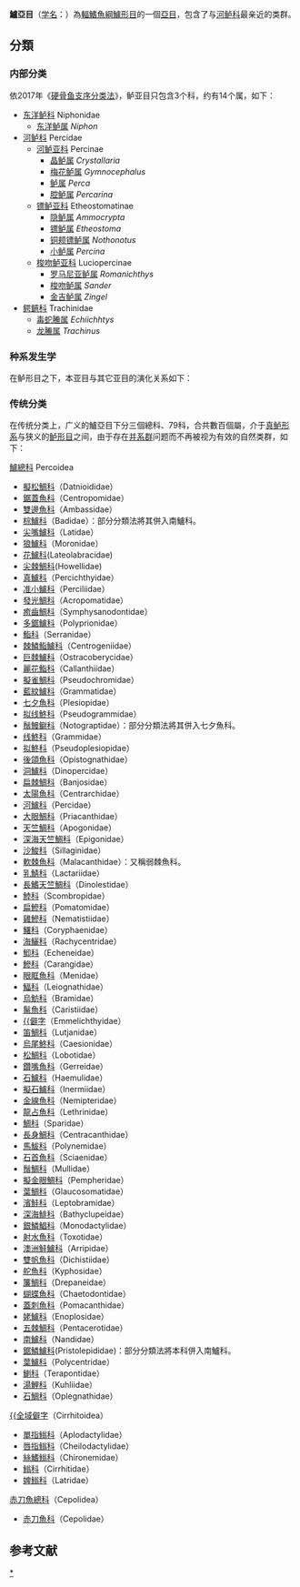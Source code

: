 {{CJK-New-Char|4C75|29DD3}}
{{Automatic Taxobox
| image=FMIB 46070 Perch.jpeg
| image_caption=[[河鲈|河鲈]] ''Perca fluviatilis''
| taxon= Percoidei
| subdivision =
*[[东洋鲈科|东洋鲈科]] Niphonidae
*[[河鲈科|河鲈科]] Percidae
*[[鳄𬶮科|鳄𬶮科]] Trachinidae
}}
'''鱸亞目'''（[[学名|学名]]：{{lang|la|Percoidei}}）為[[輻鰭魚綱|輻鰭魚綱]][[鱸形目|鱸形目]]的一個[[亞目|亞目]]，包含了与[[河鲈科|河鲈科]]最亲近的类群。

== 分類 ==
===内部分类===
依2017年《[[硬骨鱼支序分类法|硬骨鱼支序分类法]]》，鲈亚目只包含3个科{{r|deepfin4|deepfin3|PLoS}}，约有14个属，如下{{r|FishBase1|FishBase2|FishBase3}}：
*[[东洋鲈科|东洋鲈科]] Niphonidae
**[[东洋鲈属|东洋鲈属]] ''Niphon''
*[[河鲈科|河鲈科]] Percidae
**[[河鲈亚科|河鲈亚科]] Percinae
***[[晶鲈属|晶鲈属]] ''Crystallaria''
***[[梅花鲈属|梅花鲈属]] ''Gymnocephalus''
***[[鲈属|鲈属]] ''Perca''
***[[腔鲈属|腔鲈属]] ''Percarina''
**[[镖鲈亚科|镖鲈亚科]] Etheostomatinae
***[[隐鲈属|隐鲈属]] ''Ammocrypta''
***[[镖鲈属|镖鲈属]] ''Etheostoma''
***[[铜颊镖鲈属|铜颊镖鲈属]] ''Nothonotus''
***[[小鲈属|小鲈属]] ''Percina''
**[[梭吻鲈亚科|梭吻鲈亚科]] Luciopercinae
***[[罗马尼亚鲈属|罗马尼亚鲈属]] ''Romanichthys''
***[[梭吻鲈属|梭吻鲈属]] ''Sander''
***[[金吉鲈属|金吉鲈属]] ''Zingel''
*[[鳄𬶮科|鳄𬶮科]] Trachinidae
**[[毒蛇䲢属|毒蛇䲢属]] ''Echiichhtys''
**[[龙䲢属|龙䲢属]] ''Trachinus''

===种系发生学===
在鲈形目之下，本亚目与其它亚目的演化关系如下{{r|deepfin4|deepfin3|PLoS}}：
{{鲈形目支序分类法}}

===传统分类===
在传统分类上，广义的鱸亞目下分三個總科、79科，合共數百個屬，介于[[真鲈形系|真鲈形系]]与狭义的[[鲈形目|鲈形目]]之间，由于存在[[并系群|并系群]]问题而不再被视为有效的自然类群，如下{{r|FishBase}}：
;[[鱸總科|鱸總科]] Percoidea
*[[擬松鯛科|擬松鯛科]]（Datnioididae）
*[[鋸蓋魚科|鋸蓋魚科]]（Centropomidae）
*[[雙邊魚科|雙邊魚科]]（Ambassidae）
*[[棕鱸科|棕鱸科]]（Badidae）：部分分類法將其併入南鱸科。
*[[尖嘴鱸科|尖嘴鱸科]]（Latidae）
*[[狼鱸科|狼鱸科]]（Moronidae）
*[[花鱸科|花鱸科]](Lateolabracidae)
*[[尖棘鯛科|尖棘鯛科]](Howellidae)
*[[真鱸科|真鱸科]]（Percichthyidae）
*[[准小鱸科|准小鱸科]]（Perciliidae）
*[[發光鯛科|發光鯛科]]（Acropomatidae）
*[[癒齒鯛科|癒齒鯛科]]（Symphysanodontidae）
*[[多鋸鱸科|多鋸鱸科]]（Polyprionidae）
*[[鮨科|鮨科]]（Serranidae）
*[[棘鱗鮨鱸科|棘鱗鮨鱸科]]（Centrogeniidae）
*[[巨棘鱸科|巨棘鱸科]]（Ostracoberycidae）
*[[麗花鮨科|麗花鮨科]]（Callanthiidae）
*[[擬雀鯛科|擬雀鯛科]]（Pseudochromidae）
*[[藍紋鱸科|藍紋鱸科]]（Grammatidae）
*[[七夕魚科|七夕魚科]]（Plesiopidae）
*[[拟线鮗科|拟线鮗科]]（Pseudogrammidae）
*[[鬚鰻鳚科|鬚鰻鳚科]]（Notograptidae）：部分分類法將其併入七夕魚科。
*[[线鮗科|线鮗科]]（Grammidae）
*[[拟鮗科|拟鮗科]]（Pseudoplesiopidae）
*[[後頜魚科|後頜魚科]]（Opistognathidae）
*[[洞鱸科|洞鱸科]]（Dinopercidae）
*[[扁棘鯛科|扁棘鯛科]]（Banjosidae）
*[[太陽魚科|太陽魚科]]（Centrarchidae）
*[[河鱸科|河鱸科]]（Percidae）
*[[大眼鯛科|大眼鯛科]]（Priacanthidae）
*[[天竺鯛科|天竺鯛科]]（Apogonidae）
*[[深海天竺鯛科|深海天竺鯛科]]（Epigonidae）
*[[沙鮻科|沙鮻科]]（Sillaginidae）
*[[軟棘魚科|軟棘魚科]]（Malacanthidae）：又稱弱棘魚科。
*[[乳鯖科|乳鯖科]]（Lactariidae）
*[[長鰭天竺鯛科|長鰭天竺鯛科]]（Dinolestidae）
*[[鯥科|鯥科]]（Scombropidae）
*[[扁鰺科|扁鰺科]]（Pomatomidae）
*[[雞鰺科|雞鰺科]]（Nematistiidae）
*[[鱰科|鱰科]]（Coryphaenidae）
*[[海鱺科|海鱺科]]（Rachycentridae）
*[[鮣科|鮣科]]（Echeneidae）
*[[鰺科|鰺科]]（Carangidae）
*[[眼眶魚科|眼眶魚科]]（Menidae）
*[[鰏科|鰏科]]（Leiognathidae）
*[[烏魴科|烏魴科]]（Bramidae）
*[[鬣魚科|鬣魚科]]（Caristiidae）
*[[𩷓科|{{僻字]]（Emmelichthyidae）
*[[笛鯛科|笛鯛科]]（Lutjanidae）
*[[烏尾鮗科|烏尾鮗科]]（Caesionidae）
*[[松鯛科|松鯛科]]（Lobotidae）
*[[鑽嘴魚科|鑽嘴魚科]]（Gerreidae）
*[[石鱸科|石鱸科]]（Haemulidae）
*[[擬石鱸科|擬石鱸科]]（Inermiidae）
*[[金線魚科|金線魚科]]（Nemipteridae）
*[[龍占魚科|龍占魚科]]（Lethrinidae）
*[[鯛科|鯛科]]（Sparidae）
*[[長身鯛科|長身鯛科]]（Centracanthidae）
*[[馬鮁科|馬鮁科]]（Polynemidae）
*[[石首魚科|石首魚科]]（Sciaenidae）
*[[鬚鯛科|鬚鯛科]]（Mullidae）
*[[擬金眼鯛科|擬金眼鯛科]]（Pempheridae）
*[[葉鯛科|葉鯛科]]（Glaucosomatidae）
*[[濱鮭科|濱鮭科]]（Leptobramidae）
*[[深海鯡科|深海鯡科]]（Bathyclupeidae）
*[[銀鱗鯧科|銀鱗鯧科]]（Monodactylidae）
*[[射水魚科|射水魚科]]（Toxotidae）
*[[澳洲鮭鱸科|澳洲鮭鱸科]]（Arripidae）
*[[雙帆魚科|雙帆魚科]]（Dichistiidae）
*[[舵魚科|舵魚科]]（Kyphosidae）
*[[簾鯛科|簾鯛科]]（Drepaneidae）
*[[蝴蝶魚科|蝴蝶魚科]]（Chaetodontidae）
*[[蓋刺魚科|蓋刺魚科]]（Pomacanthidae）
*[[姥鱸科|姥鱸科]]（Enoplosidae）
*[[五棘鯛科|五棘鯛科]]（Pentacerotidae）
*[[南鱸科|南鱸科]]（Nandidae）
*[[鋸鱗鱸科|鋸鱗鱸科]](Pristolepididae)：部分分類法將本科併入南鱸科。
*[[葉鱸科|葉鱸科]]（Polycentridae）
*[[鯻科|鯻科]]（Terapontidae）
*[[湯鯉科|湯鯉科]]（Kuhliidae）
*[[石鯛科|石鯛科]]（Oplegnathidae）

;[[䱵總科|{{全域僻字]]（Cirrhitoidea）
*[[單指䱵科|單指䱵科]]（Aplodactylidae）
*[[唇指䱵科|唇指䱵科]]（Cheilodactylidae）
*[[絲鰭䱵科|絲鰭䱵科]]（Chironemidae）
*[[䱵科|䱵科]]（Cirrhitidae）
*[[婢䱵科|婢䱵科]]（Latridae）

;[[赤刀魚總科|赤刀魚總科]]（Cepolidea）
*[[赤刀魚科|赤刀魚科]]（Cepolidae）

== 参考文献 ==
{{reflist|refs=
<ref name="deepfin4">{{cite journal|last1=Betancur-R|first1=Ricardo|last2=Wiley|first2=Edward O.|last3=Arratia|first3=Gloria|last4=Acero|first4=Arturo|last5=Bailly|first5=Nicolas|last6=Miya|first6=Masaki|last7=Lecointre|first7=Guillaume|last8=Ortí|first8=Guillermo|title=Phylogenetic classification of bony fishes|journal=''BMC Evolutionary Biology''|date=2017-07-06|volume=17|pages=162|doi=10.1186/s12862-017-0958-3|url=https://bmcevolbiol.biomedcentral.com/articles/10.1186/s12862-017-0958-3|issn=1471-2148|author=|access-date=2019-01-16|archive-url=https://web.archive.org/web/20190322032046/https://bmcevolbiol.biomedcentral.com/articles/10.1186/s12862-017-0958-3|archive-date=2019-03-22|dead-url=yes}}</ref>
<ref name="deepfin3">Betancur-R, R., E. Wiley, N. Bailly, M. Miya, G. Lecointre, and G. Ortí. 2014. ''Phylogenetic Classification of Bony Fishes'' --Version 3 ({{cite web |url=http://www.deepfin.org/Classification_v3.htm |title=存档副本 |accessdate=2015-08-09 |deadurl=yes |archiveurl=https://web.archive.org/web/20150814062251/http://deepfin.org/Classification_v3.htm |archivedate=2015-08-14 }}). </ref>
<ref name="PLoS">Betancur-R., R., R.E. Broughton, E.O. Wiley, K. Carpenter, J.A. Lopez, C. Li, N.I. Holcroft, D. Arcila, M. Sanciangco, J. Cureton, F. Zhang, T. Buser, M. Campbell, T. Rowley, J.A. Ballesteros, G. Lu, T. Grande, G. Arratia & G. Ortí. 2013. ''The tree of life and a new classification of bony fishes''. [http://currents.plos.org/treeoflife/article/the-tree-of-life-and-a-new-classification-of-bony-fishes/ PLoS Currents Tree of Life]. 2013 Apr 18.</ref>
<ref name="FishBase">{{FishBase order|order=Perciformes|month=January|year=2017}}</ref>
<ref name="FishBase1">{{FishBase family|family=Percidae|month=January|year=2017}}</ref>
<ref name="FishBase2">{{FishBase family|family=Trachinidae|month=January|year=2017}}</ref>
<ref name="FishBase3">{{FishBase genus|genus=Niphon|month=January|year=2017}}</ref>
}}
{{Commonscat|Percoidei}}
{{维基物种|Percoidei}}

{{taxonbar}}

[[Category:鱸亞目|*]]